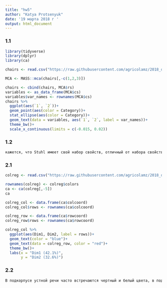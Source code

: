 ---
title: "hw5"
author: "Katya Protsenyuk"
date: '19 марта 2018 г '
output: html_document
---

### 1.1
```{r}
library(tidyverse)
library(dplyr)
library(ca)

chairs <- read.csv("https://raw.githubusercontent.com/agricolamz/2018_data_analysis_for_linguists/master/data/students/katyaprotsenyuk/hw5_CA_MCA/hw5_chairs.csv")

MCA <- MASS::mca(chairs[,-c(1,2,3)])

chairs <- cbind(chairs, MCA$rs)
variables <- as_data_frame(MCA$cs)
variables$var_names <- rownames(MCA$cs)
chairs %>% 
  ggplot(aes(`1`, `2`))+
  geom_point(aes(color = Category))+
  stat_ellipse(aes(color = Category))+
  geom_text(data = variables, aes(`1`, `2`, label = var_names))+
  theme_bw()+
  scale_x_continuous(limits = c(-0.015, 0.02))

```

### 1.2
```{r}
кажется, что Stuhl имеет свой набор свойств, отличный от набора свойств Sessel. Есть некоторые Sessel со свойствами Stuhl (розовые точки в голубом овале), как и наоборот, но кажется, что такиех точек меньше. А еще есть несколько наблюдений Stuhl, которые отличаются от основной группы наблюдений Stuhl и имеют свойства, отличные от свойств для большинства Stuhl. 
```

### 2.1
```{r}

colreg <- read.csv("https://raw.githubusercontent.com/agricolamz/2018_data_analysis_for_linguists/master/data/students/katyaprotsenyuk/hw5_CA_MCA/hw5_colreg.csv")

rownames(colreg) <- colreg$colors
ca <- ca(colreg[,-5])
ca

colreg_col <- data.frame(ca$colcoord)
colreg_col$rows <- rownames(ca$colcoord)

colreg_row <- data.frame(ca$rowcoord)
colreg_row$rows <- rownames(ca$rowcoord)

colreg_col %>% 
  ggplot(aes(Dim1, Dim2, label = rows))+
  geom_text(color = "blue")+
  geom_text(data = colreg_row, color = "red")+
  theme_bw()+
  labs(x = "Dim1 (42.1%)",
       y = "Dim2 (32.6%)")


```

### 2.2

```{r}

В подкорпусе устной речи часто встречаются чертный и белый цвета, в подкорпусе печатных изданий -- цвета зеленый, красный, оранжевый (они ближе всего к press), в подкорпусе художественной литературы -- цвета желтый, синий, розовый, фиолетовый, коричневый и серый, в академической литературе -- белый цвет. 

```



